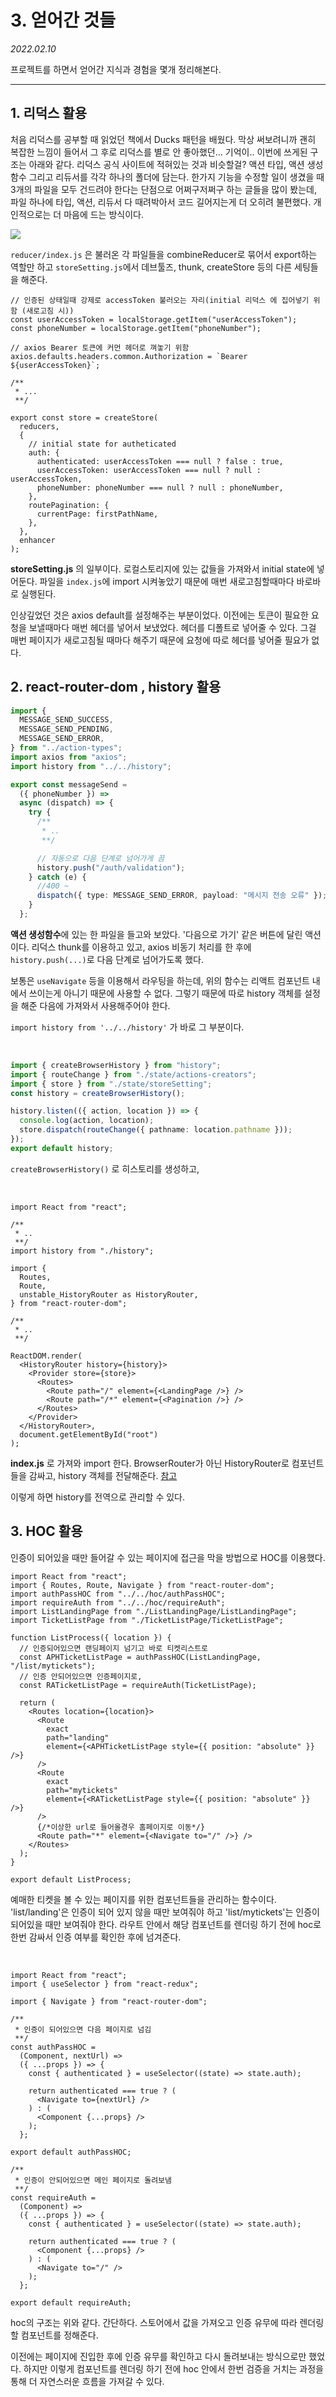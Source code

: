 
# 3. 얻어간 것들

_2022.02.10_

프로젝트를 하면서 얻어간 지식과 경험을 몇개 정리해본다.

---

## 1\. 리덕스 활용

처음 리덕스를 공부할 때 읽었던 책에서 Ducks 패턴을 배웠다. 막상 써보려니까 괜히 복잡한 느낌이 들어서 그 후로 리덕스를 별로 안 좋아했던... 기억이.. 이번에 쓰게된 구조는 아래와 같다. 리덕스 공식 사이트에 적혀있는 것과 비슷할걸? 액션 타입, 액션 생성함수 그리고 리듀서를 각각 하나의 폴더에 담는다. 한가지 기능을 수정할 일이 생겼을 때 3개의 파일을 모두 건드려야 한다는 단점으로 어쩌구저쩌구 하는 글들을 많이 봤는데, 파일 하나에 타입, 액션, 리듀서 다 때려박아서 코드 길어지는게 더 오히려 불편했다. 개인적으로는 더 마음에 드는 방식이다.

<Img src="https://img1.daumcdn.net/thumb/R1280x0/?scode=mtistory2&fname=https%3A%2F%2Fblog.kakaocdn.net%2Fdn%2Fmfj8B%2FbtrsysVGVO1%2FO5dwULwN7QlrJSVb3XGGy0%2Fimg.png" />

`reducer/index.js` 은 불러온 각 파일들을 combineReducer로 묶어서 export하는 역할만 하고 `storeSetting.js`에서 데브툴즈, thunk, createStore 등의 다른 세팅들을 해준다.

```tsx
// 인증된 상태일때 강제로 accessToken 불러오는 자리(initial 리덕스 에 집어넣기 위함 (새로고침 시))
const userAccessToken = localStorage.getItem("userAccessToken");
const phoneNumber = localStorage.getItem("phoneNumber");

// axios Bearer 토큰에 커먼 헤더로 껴놓기 위함
axios.defaults.headers.common.Authorization = `Bearer ${userAccessToken}`;

/**
 * ...
 **/

export const store = createStore(
  reducers,
  {
    // initial state for autheticated
    auth: {
      authenticated: userAccessToken === null ? false : true,
      userAccessToken: userAccessToken === null ? null : userAccessToken,
      phoneNumber: phoneNumber === null ? null : phoneNumber,
    },
    routePagination: {
      currentPage: firstPathName,
    },
  },
  enhancer
);
```

**storeSetting.js** 의 일부이다. 로컬스토리지에 있는 값들을 가져와서 initial state에 넣어둔다. 파일을 `index.js`에 import 시켜놓았기 때문에 매번 새로고침할때마다 바로바로 실행된다.

인상깊었던 것은 axios default를 설정해주는 부분이었다. 이전에는 토큰이 필요한 요청을 보낼때마다 매번 헤더를 넣어서 보냈었다. 헤더를 디폴트로 넣어줄 수 있다. 그걸 매번 페이지가 새로고침될 때마다 해주기 때문에 요청에 따로 헤더를 넣어줄 필요가 없다.

## 2\. react-router-dom , history 활용

```ts
import {
  MESSAGE_SEND_SUCCESS,
  MESSAGE_SEND_PENDING,
  MESSAGE_SEND_ERROR,
} from "../action-types";
import axios from "axios";
import history from "../../history";

export const messageSend =
  ({ phoneNumber }) =>
  async (dispatch) => {
    try {
      /**
       * ..
       **/

      // 자동으로 다음 단계로 넘어가게 끔
      history.push("/auth/validation");
    } catch (e) {
      //400 ~
      dispatch({ type: MESSAGE_SEND_ERROR, payload: "메시지 전송 오류" });
    }
  };
```

**액션 생성함수**에 있는 한 파일을 들고와 보았다. '다음으로 가기' 같은 버튼에 달린 액션이다. 리덕스 thunk를 이용하고 있고, axios 비동기 처리를 한 후에 `history.push(...)`로 다음 단계로 넘어가도록 했다.

보통은 `useNavigate` 등을 이용해서 라우팅을 하는데, 위의 함수는 리액트 컴포넌트 내에서 쓰이는게 아니기 때문에 사용할 수 없다. 그렇기 때문에 따로 history 객체를 설정을 해준 다음에 가져와서 사용해주어야 한다.

`import history from '../../history'` 가 바로 그 부분이다.

<br />

```ts filename="history.js"
import { createBrowserHistory } from "history";
import { routeChange } from "./state/actions-creators";
import { store } from "./state/storeSetting";
const history = createBrowserHistory();

history.listen(({ action, location }) => {
  console.log(action, location);
  store.dispatch(routeChange({ pathname: location.pathname }));
});
export default history;
```

`createBrowserHistory()` 로 히스토리를 생성하고,

<br />

```tsx filename="index.js"
import React from "react";

/**
 * ..
 **/
import history from "./history";

import {
  Routes,
  Route,
  unstable_HistoryRouter as HistoryRouter,
} from "react-router-dom";

/**
 * ..
 **/

ReactDOM.render(
  <HistoryRouter history={history}>
    <Provider store={store}>
      <Routes>
        <Route path="/" element={<LandingPage />} />
        <Route path="/*" element={<Pagination />} />
      </Routes>
    </Provider>
  </HistoryRouter>,
  document.getElementById("root")
);
```

**index.js** 로 가져와 import 한다. BrowserRouter가 아닌 HistoryRouter로 컴포넌트들을 감싸고, history 객체를 전달해준다. [참고](https://github.com/remix-run/react-router/issues/8264#issuecomment-991271554)

이렇게 하면 history를 전역으로 관리할 수 있다.

## 3\. HOC 활용

인증이 되어있을 때만 들어갈 수 있는 페이지에 접근을 막을 방법으로 HOC를 이용했다.

```tsx
import React from "react";
import { Routes, Route, Navigate } from "react-router-dom";
import authPassHOC from "../../hoc/authPassHOC";
import requireAuth from "../../hoc/requireAuth";
import ListLandingPage from "./ListLandingPage/ListLandingPage";
import TicketListPage from "./TicketListPage/TicketListPage";

function ListProcess({ location }) {
  // 인증되어있으면 랜딩페이지 넘기고 바로 티켓리스트로
  const APHTicketListPage = authPassHOC(ListLandingPage, "/list/mytickets");
  // 인증 안되어있으면 인증페이지로,
  const RATicketListPage = requireAuth(TicketListPage);

  return (
    <Routes location={location}>
      <Route
        exact
        path="landing"
        element={<APHTicketListPage style={{ position: "absolute" }} />}
      />
      <Route
        exact
        path="mytickets"
        element={<RATicketListPage style={{ position: "absolute" }} />}
      />
      {/*이상한 url로 들어올경우 홈페이지로 이동*/}
      <Route path="*" element={<Navigate to="/" />} />
    </Routes>
  );
}

export default ListProcess;
```

예매한 티켓을 볼 수 있는 페이지를 위한 컴포넌트들을 관리하는 함수이다. 'list/landing'은 인증이 되어 있지 않을 때만 보여줘야 하고 'list/mytickets'는 인증이 되어있을 때만 보여줘야 한다. 라우트 안에서 해당 컴포넌트를 렌더링 하기 전에 hoc로 한번 감싸서 인증 여부를 확인한 후에 넘겨준다.

<br />

```tsx
import React from "react";
import { useSelector } from "react-redux";

import { Navigate } from "react-router-dom";

/**
 * 인증이 되어있으면 다음 페이지로 넘김
 **/
const authPassHOC =
  (Component, nextUrl) =>
  ({ ...props }) => {
    const { authenticated } = useSelector((state) => state.auth);

    return authenticated === true ? (
      <Navigate to={nextUrl} />
    ) : (
      <Component {...props} />
    );
  };

export default authPassHOC;

/**
 * 인증이 안되어있으면 메인 페이지로 돌려보냄
 **/
const requireAuth =
  (Component) =>
  ({ ...props }) => {
    const { authenticated } = useSelector((state) => state.auth);

    return authenticated === true ? (
      <Component {...props} />
    ) : (
      <Navigate to="/" />
    );
  };

export default requireAuth;
```

hoc의 구조는 위와 같다. 간단하다. 스토어에서 값을 가져오고 인증 유무에 따라 렌더링할 컴포넌트를 정해준다.

이전에는 페이지에 진입한 후에 인증 유무를 확인하고 다시 돌려보내는 방식으로만 했었다. 하지만 이렇게 컴포넌트를 렌더링 하기 전에 hoc 안에서 한번 검증을 거치는 과정을 통해 더 자연스러운 흐름을 가져갈 수 있다.
